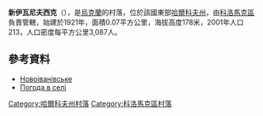 {{coord|49|51|38|N|35|22|56|E|scale:100000_region:UA|display=title}}

'''新伊瓦尼夫西克'''（{{lang-uk|Новоіванівське}}），是[[烏克蘭|烏克蘭]]的村落，位於該國東部[[哈爾科夫州|哈爾科夫州]]，由[[科洛馬克區|科洛馬克區]]負責管轄，始建於1921年，面積0.07平方公里，海拔高度178米，2001年人口213，人口密度每平方公里3,087人。

==參考資料==
* [http://w1.c1.rada.gov.ua/pls/z7502/A005?rdat1=09.01.2009&rf7571=33363 Новоіванівське]{{dead link|date=2018年3月 |bot=InternetArchiveBot |fix-attempted=yes }}
* [http://weather.in.ua/ua/har'kovskaja/7832 Погода в селі]{{Wayback|url=http://weather.in.ua/ua/har%27kovskaja/7832 |date=20160323030202 }}

{{DEFAULTSORT:Жовтневе}}
[[Category:哈爾科夫州村落|Category:哈爾科夫州村落]]
[[Category:科洛馬克區村落|Category:科洛馬克區村落]]


{{Kharkiv-geo-stub}}
